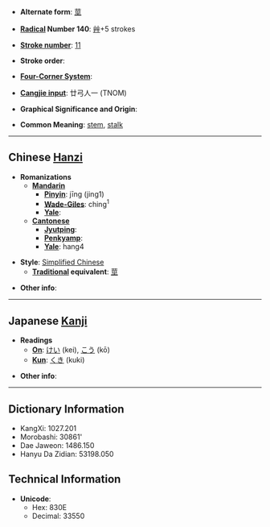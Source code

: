 * '''Alternate form''': [[莖]]

* '''[[Wiktionary:Chinese radical index| Radical]] Number 140''': [[Wiktionary:Chinese radical index 艸|艸]]+5 strokes

* '''[[Wiktionary:Chinese total strokes index|Stroke number]]''': [[Wiktionary:Chinese total strokes index 11|11]]

* '''Stroke order''': 

* '''[[Wiktionary:Chinese four corner index|Four-Corner System]]''': 

* '''[[Wiktionary:Chinese Cangjie index|Cangjie input]]''': 廿弓人一 (TNOM)

* '''Graphical Significance and Origin''': 

* '''Common Meaning''': [[stem]], [[stalk]]

----

== Chinese [[Hanzi]] ==

* '''Romanizations'''
** '''[[Mandarin]]'''
*** '''[[Pinyin]]''': jīng (jing1)
*** '''[[Wade-Giles]]''': ching<sup>1</sup>
*** '''[[Yale]]''': 
** '''[[Cantonese]]'''
*** '''[[Jyutping]]''':
*** '''[[Penkyamp]]''': 
*** '''[[Yale]]''': hang4

* '''Style''': [[Simplified Chinese]] 
** '''[[Traditional Chinese|Traditional]] equivalent''': [[莖]]

* '''Other info''': 

----

== Japanese [[Kanji]] ==

* '''Readings'''
** '''[[On]]''': [[けい]] (kei), [[こう]] (kō)
** '''[[Kun]]''': [[くき]] (kuki)

* '''Other info''':  

----

== Dictionary Information ==

* KangXi: 1027.201
* Morobashi: 30861'
* Dae Jaweon: 1486.150
* Hanyu Da Zidian: 53198.050

== Technical Information ==

* '''Unicode''':
** Hex: 830E
** Decimal: 33550